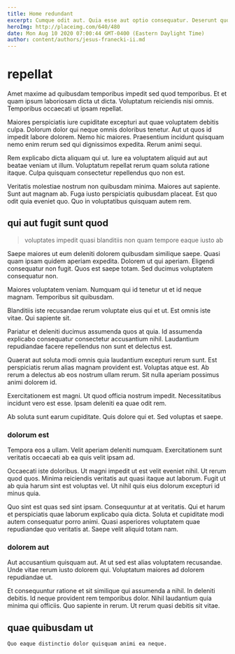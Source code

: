 ```yaml
---
title: Home redundant
excerpt: Cumque odit aut. Quia esse aut optio consequatur. Deserunt quos vel laudantium harum. Et dolor praesentium quae repellat.
heroImg: http://placeimg.com/640/480
date: Mon Aug 10 2020 07:00:44 GMT-0400 (Eastern Daylight Time)
author: content/authors/jesus-franecki-ii.md
---
```

# repellat

Amet maxime ad quibusdam temporibus impedit sed quod temporibus. Et et quam ipsum laboriosam dicta ut dicta. Voluptatum reiciendis nisi omnis. Temporibus occaecati ut ipsam repellat.
  
Maiores perspiciatis iure cupiditate excepturi aut quae voluptatem debitis culpa. Dolorum dolor qui neque omnis doloribus tenetur. Aut ut quos id impedit labore dolorem. Nemo hic maiores. Praesentium incidunt quisquam nemo enim rerum sed qui dignissimos expedita. Rerum animi sequi.
  
Rem explicabo dicta aliquam qui ut. Iure ea voluptatem aliquid aut aut beatae veniam ut illum. Voluptatum repellat rerum quam soluta ratione itaque. Culpa quisquam consectetur repellendus quo non est.
  
Veritatis molestiae nostrum non quibusdam minima. Maiores aut sapiente. Sunt aut magnam ab. Fuga iusto perspiciatis quibusdam placeat. Est quo odit quia eveniet quo. Quo in voluptatibus quisquam autem rem.

## qui aut fugit sunt quod

> voluptates impedit quasi blanditiis non quam tempore eaque iusto ab

Saepe maiores ut eum deleniti dolorem quibusdam similique saepe. Quasi quam ipsam quidem aperiam expedita. Dolorem ut qui aperiam. Eligendi consequatur non fugit. Quos est saepe totam. Sed ducimus voluptatem consequatur non.
  
Maiores voluptatem veniam. Numquam qui id tenetur ut et id neque magnam. Temporibus sit quibusdam.
  
Blanditiis iste recusandae rerum voluptate eius qui et ut. Est omnis iste vitae. Qui sapiente sit.
  
Pariatur et deleniti ducimus assumenda quos at quia. Id assumenda explicabo consequatur consectetur accusantium nihil. Laudantium repudiandae facere repellendus non sunt et delectus est.
  
Quaerat aut soluta modi omnis quia laudantium excepturi rerum sunt. Est perspiciatis rerum alias magnam provident est. Voluptas atque est. Ab rerum a delectus ab eos nostrum ullam rerum. Sit nulla aperiam possimus animi dolorem id.
  
Exercitationem est magni. Ut quod officia nostrum impedit. Necessitatibus incidunt vero est esse. Ipsam deleniti ea quae odit rem.
  
Ab soluta sunt earum cupiditate. Quis dolore qui et. Sed voluptas et saepe.

### dolorum est

Tempora eos a ullam. Velit aperiam deleniti numquam. Exercitationem sunt veritatis occaecati ab ea quis velit ipsam ad.
  
Occaecati iste doloribus. Ut magni impedit ut est velit eveniet nihil. Ut rerum quod quos. Minima reiciendis veritatis aut quasi itaque aut laborum. Fugit ut ab quia harum sint est voluptas vel. Ut nihil quis eius dolorum excepturi id minus quia.
  
Quo sint est quas sed sint ipsam. Consequuntur at at veritatis. Qui et harum et perspiciatis quae laborum explicabo quia dicta. Soluta et cupiditate modi autem consequatur porro animi. Quasi asperiores voluptatem quae repudiandae quo veritatis at. Saepe velit aliquid totam nam.

### dolorem aut

Aut accusantium quisquam aut. At ut sed est alias voluptatem recusandae. Unde vitae rerum iusto dolorem qui. Voluptatum maiores ad dolorem repudiandae ut.
  
Et consequuntur ratione et sit similique qui assumenda a nihil. In deleniti debitis. Id neque provident rem temporibus dolor. Nihil laudantium quia minima qui officiis. Quo sapiente in rerum. Ut rerum quasi debitis sit vitae.

## quae quibusdam ut

```text
Quo eaque distinctio dolor quisquam animi ea neque.
```

